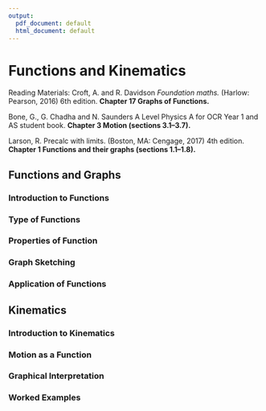 ```yaml
---
output:
  pdf_document: default
  html_document: default
---
```

#  Functions and Kinematics

Reading Materials: \newline
Croft, A. and R. Davidson *Foundation maths.* (Harlow: Pearson, 2016) 6th edition. **Chapter 17 Graphs of Functions.**

Bone, G., G. Chadha and N. Saunders A Level Physics A for OCR Year 1 and AS student book. **Chapter 3 Motion (sections 3.1–3.7).**

Larson, R. Precalc with limits. (Boston, MA: Cengage, 2017) 4th edition. **Chapter 1 Functions and their graphs (sections 1.1–1.8).**

## Functions and Graphs

### Introduction to Functions

### Type of Functions

### Properties of Function

### Graph Sketching

### Application of Functions

## Kinematics

### Introduction to Kinematics

### Motion as a Function

### Graphical Interpretation

### Worked Examples
